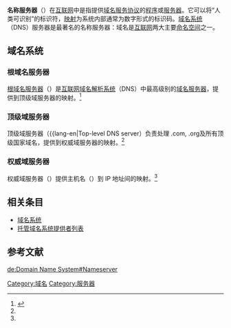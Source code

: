 {{noteTA
|G1=IT
}}
'''名称服务器'''（{{Lang-en|Name Server}}）在[[互联网|互联网]]中是指提供[[目录服务|域名服务]][[通讯协议|协议]]的[[计算机程序|程序]]或[[服务器|服务器]]。它可以将“人类可识别”的标识符，[[关联数组|映射]]为系统内部通常为数字形式的标识码。[[域名系统|域名系统]]（DNS）服务器是最著名的名称服务器：域名是[[互联网|互联网]]两大主要[[命名空间|命名空间]]之一。
== 域名系统 ==
{{main|域名系统}}

=== 根域名服务器 ===
[[根域名服务器|根域名服务器]]（{{lang-en|Root DNS server}}）是[[互联网|互联网]][[域名解析系统|域名解析系统]]（DNS）中最高级别的[[域名服务器|域名服务器]]，提供到顶级域服务器的映射。<ref name=":0">{{Cite book|title=Computer Networking: A Top-Down Approach (6th Edition)|url=https://archive.org/details/computernetworki0000kuro_s1g0|last=Keith W. Ross, James F. Kurose|first=|publisher=Pearson|year=2012|isbn=9780132856201|location=|pages=}}</ref>

=== 顶级域服务器 ===
顶级域服务器（{{lang-en|Top-level DNS server）负责处理 .com, .org及所有顶级国家域名，提供到权威域服务器的映射。<ref name=":0" />

=== 权威域服务器 ===
权威域服务器（{{lang-en|Authoritative server}}）提供主机名（{{lang-en|host name}}）到 IP 地址间的映射。<ref name=":0" />

== 相关条目 ==
* [[域名系统|域名系统]]
* [[托管域名系统提供者列表|托管域名系统提供者列表]]

==参考文献==
{{reflist}}

{{Internet-stub}}
[[Category:域名|Category:域名]]
[[Category:服务器|Category:服务器]]

[[de:Domain_Name_System#Nameserver|de:Domain Name System#Nameserver]]